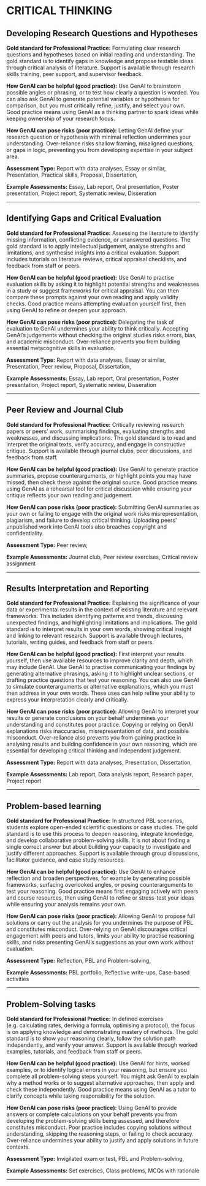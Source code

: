 #  CRITICAL THINKING 
 
## Developing Research Questions and Hypotheses

**Gold standard for Professional Practice:** Formulating clear research questions and hypotheses based on initial reading and understanding. The gold standard is to identify gaps in knowledge and propose testable ideas through critical analysis of literature. Support is available through research skills training, peer support, and supervisor feedback.

**How GenAI can be helpful (good practice):** Use GenAI to brainstorm possible angles or phrasing, or to test how clearly a question is worded. You can also ask GenAI to generate potential variables or hypotheses for comparison, but you must critically refine, justify, and select your own. Good practice means using GenAI as a thinking partner to spark ideas while keeping ownership of your research focus. 

**How GenAI can pose risks (poor practice):** Letting GenAI define your research question or hypothesis with minimal reflection undermines your understanding. Over-reliance risks shallow framing, misaligned questions, or gaps in logic, preventing you from developing expertise in your subject area.

**Assessment Type:** Report with data analyses, Essay or similar, Presentation, Practical skills, Proposal, Dissertation,

**Example Assessments:** Essay, Lab report, Oral presentation, Poster presentation, Project report, Systematic review, Disseration

---
 
## Identifying Gaps and Critical Evaluation

**Gold standard for Professional Practice:** Assessing the literature to identify missing information, conflicting evidence, or unanswered questions. The gold standard is to apply intellectual judgement, analyse strengths and limitations, and synthesise insights into a critical evaluation. Support includes tutorials on literature reviews, critical appraisal checklists, and feedback from staff or peers.

**How GenAI can be helpful (good practice):** Use GenAI to practise evaluation skills by asking it to highlight potential strengths and weaknesses in a study or suggest frameworks for critical appraisal. You can then compare these prompts against your own reading and apply validity checks. Good practice means attempting evaluation yourself first, then using GenAI to refine or deepen your approach. 

**How GenAI can pose risks (poor practice):** Delegating the task of evaluation to GenAI undermines your ability to think critically. Accepting GenAI’s judgements without checking the original studies risks errors, bias, and academic misconduct. Over-reliance prevents you from building essential metacognitive skills in evaluation.

**Assessment Type:** Report with data analyses, Essay or similar, Presentation, Peer review, Proposal, Dissertation,

**Example Assessments:** Essay, Lab report, Oral presentation, Poster presentation, Project report, Systematic review, Disseration

---
 
## Peer Review and Journal Club

**Gold standard for Professional Practice:** Critically reviewing research papers or peers’ work, summarising findings, evaluating strengths and weaknesses, and discussing implications. The gold standard is to read and interpret the original texts, verify accuracy, and engage in constructive critique. Support is available through journal clubs, peer discussions, and feedback from staff.

**How GenAI can be helpful (good practice):** Use GenAI to generate practice summaries, propose counterarguments, or highlight points you may have missed, then check these against the original source. Good practice means using GenAI as a rehearsal tool for critical discussion while ensuring your critique reflects your own reading and judgement. 

**How GenAI can pose risks (poor practice):** Submitting GenAI summaries as your own or failing to engage with the original work risks misrepresentation, plagiarism, and failure to develop critical thinking. Uploading peers’ unpublished work into GenAI tools also breaches copyright and confidentiality.

**Assessment Type:** Peer review,

**Example Assessments:** Journal club, Peer review exercises, Critical review assignment

---
 
## Results Interpretation and Reporting

**Gold standard for Professional Practice:** Explaining the significance of your data or experimental results in the context of existing literature and relevant frameworks. This includes identifying patterns and trends, discussing unexpected findings, and highlighting limitations and implications. The gold standard is to interpret results in your own words, showing critical insight and linking to relevant research. Support is available through lectures, tutorials, writing guides, and feedback from staff or peers.

**How GenAI can be helpful (good practice):** First interpret your results yourself, then use available resources to improve clarity and depth, which may include GenAI. Use GenAI to practise communicating your findings by generating alternative phrasings, asking it to highlight unclear sections, or drafting practice questions that test your reasoning. You can also use GenAI to simulate counterarguments or alternative explanations, which you must then address in your own words. These uses can help refine your ability to express your interpretation clearly and critically. 

**How GenAI can pose risks (poor practice):** Allowing GenAI to interpret your results or generate conclusions on your behalf undermines your understanding and constitutes poor practice. Copying or relying on GenAI explanations risks inaccuracies, misrepresentation of data, and possible misconduct. Over-reliance also prevents you from gaining practice in analysing results and building confidence in your own reasoning, which are essential for developing critical thinking and independent judgement.

**Assessment Type:** Report with data analyses, Presentation, Dissertation,

**Example Assessments:** Lab report, Data analysis report, Research paper, Project report

---
 
## Problem-based learning

**Gold standard for Professional Practice:** In structured PBL scenarios, students explore open-ended scientific questions or case studies. The gold standard is to use this process to deepen reasoning, integrate knowledge, and develop collaborative problem-solving skills. It is not about finding a single correct answer but about building your capacity to investigate and justify different approaches. Support is available through group discussions, facilitator guidance, and case study resources.

**How GenAI can be helpful (good practice):** Use GenAI to enhance reflection and broaden perspectives, for example by generating possible frameworks, surfacing overlooked angles, or posing counterarguments to test your reasoning. Good practice means first engaging actively with peers and course resources, then using GenAI to refine or stress-test your ideas while ensuring your analysis remains your own. 

**How GenAI can pose risks (poor practice):** Allowing GenAI to propose full solutions or carry out the analysis for you undermines the purpose of PBL and constitutes misconduct. Over-relying on GenAI discourages critical engagement with peers and tutors, limits your ability to practise reasoning skills, and risks presenting GenAI’s suggestions as your own work without evaluation.

**Assessment Type:** Reflection, PBL and Problem-solving,

**Example Assessments:** PBL portfolio, Reflective write-ups, Case-based activities

---
 
## Problem-Solving tasks

**Gold standard for Professional Practice:** In defined exercises (e.g. calculating rates, deriving a formula, optimising a protocol), the focus is on applying knowledge and demonstrating mastery of methods. The gold standard is to show your reasoning clearly, follow the solution path independently, and verify your answer. Support is available through worked examples, tutorials, and feedback from staff or peers.

**How GenAI can be helpful (good practice):** Use GenAI for hints, worked examples, or to identify logical errors in your reasoning, but ensure you complete all problem-solving steps yourself. You might ask GenAI to explain why a method works or to suggest alternative approaches, then apply and check these independently. Good practice means using GenAI as a tutor to clarify concepts while taking responsibility for the solution. 

**How GenAI can pose risks (poor practice):** Using GenAI to provide answers or complete calculations on your behalf prevents you from developing the problem-solving skills being assessed,  and therefore constitutes misconduct. Poor practice includes copying solutions without understanding, skipping the reasoning steps, or failing to check accuracy. Over-reliance undermines your ability to justify and apply solutions in future contexts.

**Assessment Type:** Invigilated exam or test, PBL and Problem-solving,

**Example Assessments:** Set exercises, Class problems, MCQs with rationale

---
